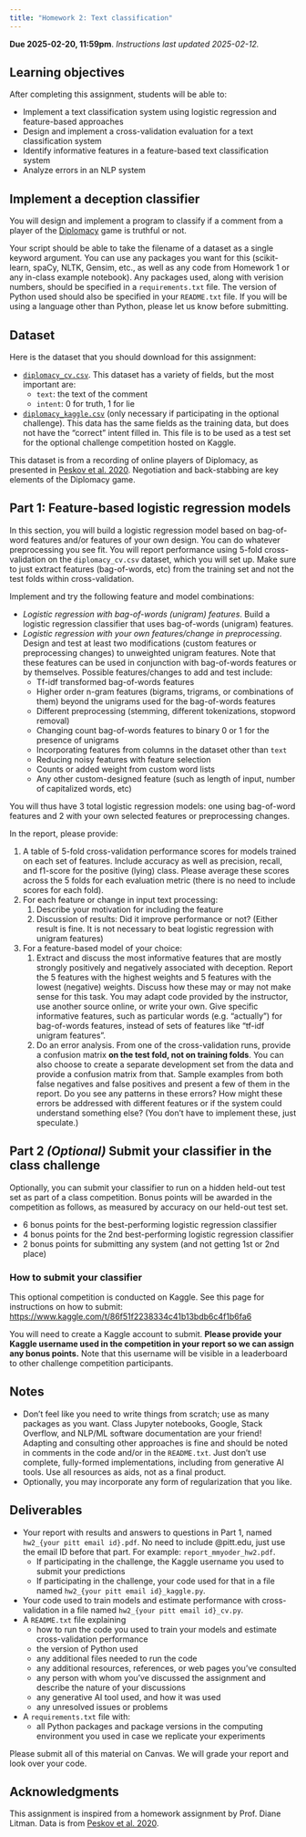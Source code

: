 ```yaml
---
title: "Homework 2: Text classification"
---
```


**Due 2025-02-20, 11:59pm**. *Instructions last updated 2025-02-12.*

## Learning objectives
After completing this assignment, students will be able to:

* Implement a text classification system using logistic regression and feature-based approaches
* Design and implement a cross-validation evaluation for a text classification system
* Identify informative features in a feature-based text classification system
* Analyze errors in an NLP system


## Implement a deception classifier
You will design and implement a program to classify if a comment from a player of the [Diplomacy](https://en.wikipedia.org/wiki/Diplomacy_(game)) game is truthful or not. 

Your script should be able to take the filename of a dataset as a single keyword argument.
You can use any packages you want for this (scikit-learn, spaCy, NLTK, Gensim, etc., as well as any code from Homework 1 or any in-class example notebook). Any packages used, along with verision numbers, should be specified in a `requirements.txt` file. The version of Python used should also be specified in your `README.txt` file. If you will be using a language other than Python, please let us know before submitting. 

## Dataset
Here is the dataset that you should download for this assignment:

* [`diplomacy_cv.csv`](hw2/diplomacy_cv.csv). This dataset has a variety of fields, but the most important are:
	* `text`: the text of the comment
	* `intent`: 0 for truth, 1 for lie
* [`diplomacy_kaggle.csv`](hw2/diplomacy_kaggle.csv) (only necessary if participating in the optional challenge). This data has the same fields as the training data, but does not have the "correct" intent filled in. This file is to be used as a test set for the optional challenge competition hosted on Kaggle.

This dataset is from a recording of online players of Diplomacy, as presented in [Peskov et al. 2020](https://aclanthology.org/2020.acl-main.353/). Negotiation and back-stabbing are key elements of the Diplomacy game.

## Part 1: Feature-based logistic regression models
In this section, you will build a logistic regression model based on bag-of-word features and/or features of your own design. You can do whatever preprocessing you see fit. You will report performance using 5-fold cross-validation on the `diplomacy_cv.csv` dataset, which you will set up. Make sure to just extract features (bag-of-words, etc) from the training set and not the test folds within cross-validation.

Implement and try the following feature and model combinations:

* *Logistic regression with bag-of-words (unigram) features*. Build a logistic regression classifier that uses bag-of-words (unigram) features.
* *Logistic regression with your own features/change in preprocessing*. Design and test at least two modifications (custom features or preprocessing changes) to unweighted unigram features. Note that these features can be used in conjunction with bag-of-words features or by themselves. Possible features/changes to add and test include:
	* Tf-idf transformed bag-of-words features
	* Higher order n-gram features (bigrams, trigrams, or combinations of them) beyond the unigrams used for the bag-of-words features
	* Different preprocessing (stemming, different tokenizations, stopword removal)
	* Changing count bag-of-words features to binary 0 or 1 for the presence of unigrams
	* Incorporating features from columns in the dataset other than `text`
	* Reducing noisy features with feature selection
	* Counts or added weight from custom word lists
	* Any other custom-designed feature (such as length of input, number of capitalized words, etc)

You will thus have 3 total logistic regression models: one using bag-of-word features and 2 with your own selected features or preprocessing changes.

In the report, please provide:

1. A table of 5-fold cross-validation performance scores for models trained on each set of features. Include accuracy as well as precision, recall, and f1-score for the positive (lying) class. Please average these scores across the 5 folds for each evaluation metric (there is no need to include scores for each fold).
1. For each feature or change in input text processing:
	1. Describe your motivation for including the feature
	1. Discussion of results: Did it improve performance or not? (Either result is fine. It is not necessary to beat logistic regression with unigram features)
1. For a feature-based model of your choice:
	1. Extract and discuss the most informative features that are mostly strongly positively and negatively associated with deception. Report the 5 features with the highest weights and 5 features with the lowest (negative) weights. Discuss how these may or may not make sense for this task. You may adapt code provided by the instructor, use another source online, or write your own. Give specific informative features, such as particular words (e.g. "actually") for bag-of-words features, instead of sets of features like "tf-idf unigram features".
	1. Do an error analysis. From one of the cross-validation runs, provide a confusion matrix **on the test fold, not on training folds**. You can also choose to create a separate development set from the data and provide a confusion matrix from that. Sample examples from both false negatives and false positives and present a few of them in the report. Do you see any patterns in these errors? How might these errors be addressed with different features or if the system could understand something else? (You don’t have to implement these, just speculate.)


## Part 2 *(Optional)* Submit your classifier in the class challenge
Optionally, you can submit your classifier to run on a hidden held-out test set as part of a class competition. Bonus points will be awarded in the competition as follows, as measured by accuracy on our held-out test set.

* 6 bonus points for the best-performing logistic regression classifier
* 4 bonus points for the 2nd best-performing logistic regression classifier
* 2 bonus points for submitting any system (and not getting 1st or 2nd place)

### How to submit your classifier
This optional competition is conducted on Kaggle. See this page for instructions on how to submit: <https://www.kaggle.com/t/86f51f2238334c41b13bdb6c4f1b6fa6>

You will need to create a Kaggle account to submit. **Please provide your Kaggle username used in the competition in your report so we can assign any bonus points.** Note that this username will be visible in a leaderboard to other challenge competition participants.

## Notes

* Don't feel like you need to write things from scratch; use as many packages as you want. Class Jupyter notebooks, Google, Stack Overflow, and NLP/ML software documentation are your friend! Adapting and consulting other approaches is fine and should be noted in comments in the code and/or in the `README.txt`. Just don't use complete, fully-formed implementations, including from generative AI tools. Use all resources as aids, not as a final product.
* Optionally, you may incorporate any form of regularization that you like.


## Deliverables

* Your report with results and answers to questions in Part 1, named `hw2_{your pitt email id}.pdf`. No need to include @pitt.edu, just use the email ID before that part. For example: `report_mmyoder_hw2.pdf`.
	* If participating in the challenge, the Kaggle username you used to submit your predictions
	* If participating in the challenge, your code used for that in a file named `hw2_{your pitt email id}_kaggle.py`. 
* Your code used to train models and estimate performance with cross-validation in a file named `hw2_{your pitt email id}_cv.py`.
* A `README.txt` file explaining
	* how to run the code you used to train your models and estimate cross-validation performance
	* the version of Python used
	* any additional files needed to run the code
	* any additional resources, references, or web pages you've consulted
	* any person with whom you've discussed the assignment and describe the nature of your discussions
	* any generative AI tool used, and how it was used
	* any unresolved issues or problems
* A `requirements.txt` file with:
	* all Python packages and package versions in the computing environment you used in case we replicate your experiments

Please submit all of this material on Canvas. We will grade your report and look over your code.

<!--
## Grading
See rubric on Canvas.
-->

## Acknowledgments
This assignment is inspired from a homework assignment by Prof. Diane Litman. Data is from [Peskov et al. 2020](https://aclanthology.org/2020.acl-main.353/).
